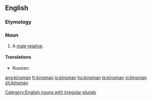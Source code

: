 ==English==

===Etymology===
{{suffix|kin|alt1=kin’s|man}}

===Noun===
{{en-noun|kinsmen}}

# A [[male]] [[relative]].

[[Category:English nouns with irregular plurals]]

====Translations====
{{trans-top|a male relative}}
* Russian: {{t+|ru|родственник|m|sc=Cyrl}}
{{trans-mid}}
{{trans-bottom}}

[[ang:kinsman]]
[[fr:kinsman]]
[[io:kinsman]]
[[hu:kinsman]]
[[te:kinsman]]
[[vi:kinsman]]
[[zh:kinsman]]